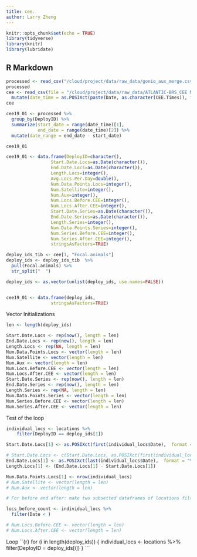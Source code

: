 ```yaml
---
title: cee.
author: Larry Zheng
---
```


```r
knitr::opts_chunk$set(echo = TRUE)
library(tidyverse)
library(knitr)
library(lubridate)
```

## R Markdown

```r
processed <- read_csv("/cloud/project/data/raw_data/gonio_aux_merge.csv")
processed
cee <- read_csv(file = "/cloud/project/data/raw_data/ATLANTIC-BRS_CEE Metadata.csv") %>%
  mutate(date_time = as.POSIXct(paste(Date, as.character(CEE.Times)), format = "%m/%d/%y %H:%M:%S"))
cee
```

```r
cee19_01 <- processed %>%
  group_by(DeployID) %>%
  summarize(start_date = range(date_time)[1],
            end_date = range(date_time)[2]) %>% 
  mutate(date_range = end_date - start_date)

cee19_01
```








```r
cee19_01 <- data.frame(DeployID=character(),
                 Start.Date.Locs=as.Date(character()), 
                 End.Date.Locs=as.Date(character()), 
                 Length.Locs=integer(),
                 Avg.Locs.Per.Day=double(),
                 Num.Data.Points.Locs=integer(),
                 Num.Satellite=integer(),
                 Num.Aux=integer(),
                 Num.Locs.Before.CEE=integer(),
                 Num.Locs.After.CEE=integer(),
                 Start.Date.Series=as.Date(character()), 
                 End.Date.Series=as.Date(character()), 
                 Length.Series=integer(),
                 Num.Data.Points.Series=integer(),
                 Num.Series.Before.CEE=integer(),
                 Num.Series.After.CEE=integer(),
                 stringsAsFactors=TRUE) 
```

```r
deploy_ids_tib <- cee[1, "Focal.animals"]
deploy_ids <- deploy_ids_tib  %>%
  pull(Focal.animals) %>%
  str_split("  ")

deploy_ids <- as.vector(unlist(deploy_ids, use.names=FALSE))


cee19_01 <- data.frame(deploy_ids,
                 stringsAsFactors=TRUE) 

```

Vector Initializations
```r
len <- length(deploy_ids)

Start.Date.Locs <- rep(now(), length = len)
End.Date.Locs <- rep(now(), length = len)
Length.Locs <- rep(NA, length = len)
Num.Data.Points.Locs <- vector(length = len)
Num.Satellite <- vector(length = len)
Num.Aux <- vector(length = len)
Num.Locs.Before.CEE <- vector(length = len)
Num.Locs.After.CEE <- vector(length = len)
Start.Date.Series <- rep(now(), length = len)
End.Date.Series <- rep(now(), length = len)
Length.Series <- rep(NA, length = len)
Num.Data.Points.Series <- vector(length = len)
Num.Series.Before.CEE <- vector(length = len)
Num.Series.After.CEE <- vector(length = len)
```



Test of the loop
```r
individual_locs <- locations %>%
    filter(DeployID == deploy_ids[1])

Start.Date.Locs[1] <- as.POSIXct(first(individual_locs$Date),  format = "%H:%M:%S %d-%B-%Y")

# Start.Date.Locs <- c(Start.Date.Locs, as.POSIXct(first(individual_locs$Date),  format = "%H:%M:%S %d-%B-%Y"))
End.Date.Locs[1] <- as.POSIXct(last(individual_locs$Date),  format = "%H:%M:%S %d-%B-%Y")
Length.Locs[1] <- (End.Date.Locs[1] - Start.Date.Locs[1])

Num.Data.Points.Locs[1] <- nrow(individual_locs)
# Num.Satellite <- vector(length = len)
# Num.Aux <- vector(length = len)

# For before and after: make two subsetted dataframes of locations filtered by datetime before and after cee

locs_before_count <- individual_locs %>%
  filter(Date < )

# Num.Locs.Before.CEE <- vector(length = len)
# Num.Locs.After.CEE <- vector(length = len)
```


Loop
``{r}
for (i in length(deploy_ids)) {
  individual_locs <- locations %>%
    filter(DeployID = deploy_ids[i])
}
```
